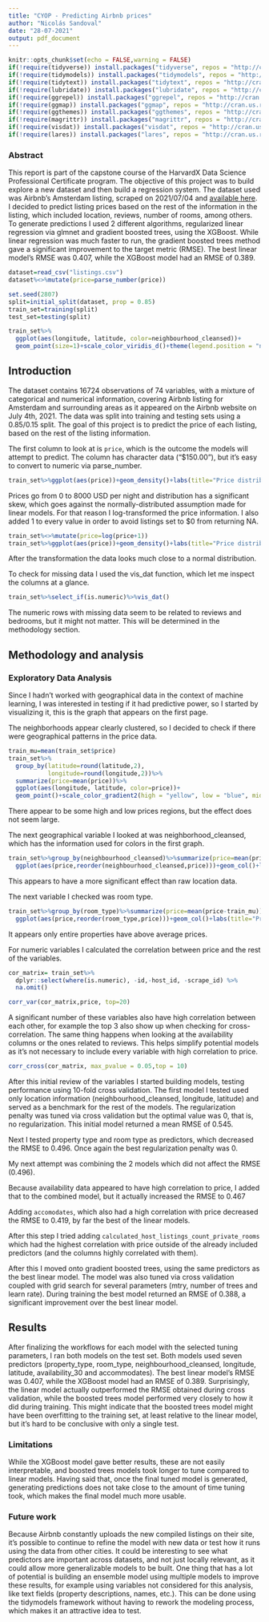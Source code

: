 ```yaml
---
title: "CYOP - Predicting Airbnb prices"
author: "Nicolás Sandoval"
date: "28-07-2021"
output: pdf_document
---
```


```r
knitr::opts_chunk$set(echo = FALSE,warning = FALSE)
if(!require(tidyverse)) install.packages("tidyverse", repos = "http://cran.us.r-project.org")
if(!require(tidymodels)) install.packages("tidymodels", repos = "http://cran.us.r-project.org")
if(!require(tidytext)) install.packages("tidytext", repos = "http://cran.us.r-project.org")
if(!require(lubridate)) install.packages("lubridate", repos = "http://cran.us.r-project.org")
if(!require(ggrepel)) install.packages("ggrepel", repos = "http://cran.us.r-project.org")
if(!require(ggmap)) install.packages("ggmap", repos = "http://cran.us.r-project.org")
if(!require(ggthemes)) install.packages("ggthemes", repos = "http://cran.us.r-project.org")
if(!require(magrittr)) install.packages("magrittr", repos = "http://cran.us.r-project.org")
if(!require(visdat)) install.packages("visdat", repos = "http://cran.us.r-project.org")
if(!require(lares)) install.packages("lares", repos = "http://cran.us.r-project.org")

```

### Abstract

This report is part of the capstone course of the HarvardX Data Science Professional Certificate program. The objective of this project was to build explore a new dataset and then build a regression system. The dataset used was Airbnb's Amsterdam listing, scraped on 2021/07/04 and [available here](http://data.insideairbnb.com/the-netherlands/north-holland/amsterdam/2021-07-04/visualisations/listings.csv). I decided to predict listing prices based on the rest of the information in the listing, which included location, reviews, number of rooms, among others. To generate predictions I used 2 different algorithms, regularized linear regression via glmnet and gradient boosted trees, using the XGBoost.
While linear regression was much faster to run, the gradient boosted trees method gave a significant improvement to the target metric (RMSE).
The best linear model's RMSE was 0.407, while the XGBoost model had an RMSE of 0.389.


  

```r
dataset=read_csv("listings.csv")
dataset%<>%mutate(price=parse_number(price))
```
```r
set.seed(2807)
split=initial_split(dataset, prop = 0.85)
train_set=training(split)
test_set=testing(split)
```
```r
train_set%>%
  ggplot(aes(longitude, latitude, color=neighbourhood_cleansed))+
  geom_point(size=1)+scale_color_viridis_d()+theme(legend.position = "none")+labs(title="Airbnb listings in Amsterdam")
```

\newpage
## Introduction




The dataset contains 16724 observations of 74 variables, with a mixture of categorical and numerical information, covering Airbnb listing for Amsterdam and surrounding areas as it appeared on the Airbnb website on July 4th, 2021. The data was split into training and testing sets using a 0.85/0.15 split.
The goal of this project is to predict the price of each listing, based on the rest of the listing information.

The first column to look at is `price`, which is the outcome the models will attempt to predict. The column has character data ("$150.00"), but it's easy to convert to numeric via parse_number.


```r
train_set%>%ggplot(aes(price))+geom_density()+labs(title="Price distribution")

```

Prices go from 0 to 8000 USD per night and distribution has a significant skew, which goes against the normally-distributed assumption made for linear models. For that reason I log-transformed the price information. I also added 1 to every value in order to avoid listings set to $0 from returning NA.

```r
train_set%<>%mutate(price=log(price+1))
train_set%>%ggplot(aes(price))+geom_density()+labs(title="Price distribution", x="Log transformed price")


```

After the transformation the data looks much close to a normal distribution.


To check for missing data I used the vis_dat function, which let me inspect the columns at a glance.

```r
train_set%>%select_if(is.numeric)%>%vis_dat()
```

The numeric rows with missing data seem to be related to reviews and bedrooms, but it might not matter.
This will be determined in the methodology section.


\newpage

## Methodology and analysis

### Exploratory Data Analysis


Since I hadn't worked with geographical data in the context of machine learning, I was interested in testing if it had predictive power, so I started by visualizing it, this is the graph that appears on the first page.


The neighborhoods appear clearly clustered, so I decided to check if there were geographical patterns in the price data.


```r
train_mu=mean(train_set$price)
train_set%>%
  group_by(latitude=round(latitude,2),
           longitude=round(longitude,2))%>%
  summarize(price=mean(price))%>%
  ggplot(aes(longitude, latitude, color=price))+
  geom_point()+scale_color_gradient2(high = "yellow", low = "blue", midpoint = train_mu)

```
There appear to be some high and low prices regions, but the effect does not seem large.

The next geographical variable I looked at was neighborhood_cleansed, which has the information used for colors in the first graph.

```r
train_set%>%group_by(neighbourhood_cleansed)%>%summarize(price=mean(price-train_mu))%>%
  ggplot(aes(price,reorder(neighbourhood_cleansed,price)))+geom_col()+labs(x="Log distance from the mean price", y="Neighborhood")
```

This appears to have a more significant effect than raw location data.

The next variable I checked was room type.

```r
train_set%>%group_by(room_type)%>%summarize(price=mean(price-train_mu))%>%
  ggplot(aes(price,reorder(room_type,price)))+geom_col()+labs(title="Price by room type", y="Room type", x="Log distance from the mean price")
```
It appears only entire properties have above average prices.


For numeric variables I calculated the correlation between price and the rest of the variables.

```r
cor_matrix= train_set%>% 
  dplyr::select(where(is.numeric), -id,-host_id, -scrape_id) %>% 
  na.omit()

corr_var(cor_matrix,price, top=20)
```
A significant number of these variables also have high correlation between each other, for example the top 3 also show up when checking for cross-correlation. The same thing happens when looking at the availability columns or the ones related to reviews. This helps simplify potential models as it's not necessary to include every variable with high correlation to price.

```r
corr_cross(cor_matrix, max_pvalue = 0.05,top = 10)
```


After this initial review of the variables I started building models, testing performance using 10-fold cross validation.
The first model I tested used only location information (neighbourhood_cleansed, longitude, latitude) and served as a benchmark for the rest of the models. The regularization penalty was tuned via cross validation but the optimal value was 0, that is, no regularization.
This initial model returned a mean RMSE of 0.545.
 
Next I tested property type and room type as predictors, which decreased the RMSE to 0.496.
Once again the best regularization penalty was 0.

My next attempt was combining the 2 models which did not affect the RMSE (0.496).

Because availability data appeared to have high correlation to price, I added that to the combined model, but it actually increased the RMSE to 0.467

Adding `accomodates`, which also had a high correlation with price decreased the RMSE to 0.419, by far the best of the linear models.

After this step I tried adding `calculated_host_listings_count_private_rooms` which had the highest correlation with price outside of the already included predictors (and the columns highly correlated with them).

After this I moved onto gradient boosted trees, using the same predictors as the best linear model. The model was also tuned via cross validation coupled with grid search for several parameters (mtry, number of trees and learn rate). During training the best model returned an RMSE of 0.388, a significant improvement over the best linear model.
\newpage

## Results

After finalizing the workflows for each model with the selected tuning parameters, I ran both models on the test set. Both models used seven predictors (property_type, room_type, neighbourhood_cleansed, longitude, latitude, availability_30 and accommodates). The best linear model's RMSE was 0.407, while the XGBoost model had an RMSE of 0.389. Surprisingly, the linear model actually outperformed the RMSE obtained during cross validation, while the boosted trees model performed very closely to how it did during training. This might indicate that the boosted trees model might have been overfitting to the training set, at least relative to the linear model, but it's hard to be conclusive with only a single test.


### Limitations

While the XGBoost model gave better results, these are not easily interpretable, and boosted trees models took longer to tune compared to linear models. Having said that, once the final tuned model is generated, generating predictions does not take close to the amount of time tuning took, which makes the final model much more usable. 

### Future work

Because Airbnb constantly uploads the new compiled listings on their site, it's possible to continue to refine the model with new data or test how it runs using the data from other cities. It could be interesting to see what predictors are important across datasets, and not just locally relevant, as it could allow more generalizable models to be built.
One thing that has a lot of potential is building an ensemble model using multiple models to improve these results, for example using variables not considered for this analysis, like text fields (property descriptions, names, etc.). This can be done using the tidymodels framework without having to rework the modeling process, which makes it an attractive idea to test.



